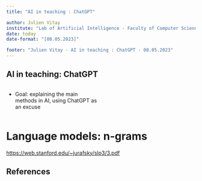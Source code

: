```yaml
---
title: "AI in teaching : ChatGPT"

author: Julien Vitay
institute: "Lab of Artificial Intelligence - Faculty of Computer Science - Chemnitz University of Technology"
date: today
date-format: "[08.05.2023]"

footer: "Julien Vitay - AI in teaching : ChatGPT - 08.05.2023"
---
```



## AI in teaching: ChatGPT


::: {.columns}
::: {.column width=50%}

* Goal: explaining the main methods in AI, using ChatGPT as an excuse

::: 
::: {.column width=50%}


:::
:::

# Language models: n-grams


::: footer
<https://web.stanford.edu/~jurafsky/slp3/3.pdf>
:::

## References
